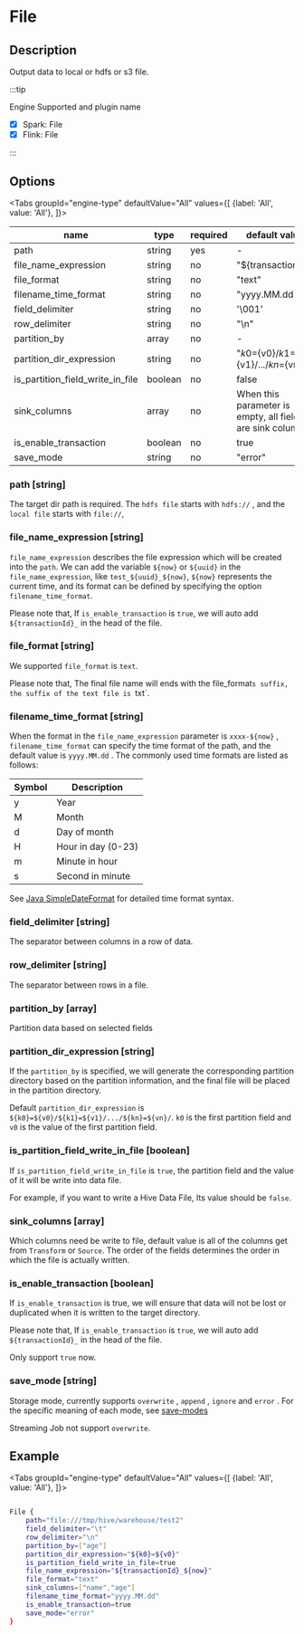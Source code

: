 
# File

## Description

Output data to local or hdfs or s3 file.

:::tip

Engine Supported and plugin name

* [x] Spark: File
* [x] Flink: File

:::

## Options

<Tabs
    groupId="engine-type"
    defaultValue="All"
    values={[
        {label: 'All', value: 'All'},
    ]}>
<TabItem value="All">

| name                              | type   | required | default value                                                 |
| --------------------------------- | ------ | -------- | ------------------------------------------------------------- |
| path                              | string | yes      | -                                                             |
| file_name_expression              | string | no       | "${transactionId}"                                            |
| file_format                       | string | no       | "text"                                                        |
| filename_time_format              | string | no       | "yyyy.MM.dd"                                                  |
| field_delimiter                   | string | no       | '\001'                                                        |
| row_delimiter                     | string | no       | "\n"                                                          |
| partition_by                      | array  | no       | -                                                             |
| partition_dir_expression          | string | no       | "${k0}=${v0}/${k1}=${v1}/.../${kn}=${vn}/"                    |
| is_partition_field_write_in_file  | boolean| no       | false                                                         |
| sink_columns                      | array  | no       | When this parameter is empty, all fields are sink columns     |
| is_enable_transaction             | boolean| no       | true                                                          |
| save_mode                         | string | no       | "error"                                                       |

### path [string]

The target dir path is required. The `hdfs file` starts with `hdfs://` , and the `local file` starts with `file://`,

### file_name_expression [string]

`file_name_expression` describes the file expression which will be created into the `path`. We can add the variable `${now}` or `${uuid}` in the `file_name_expression`, like `test_${uuid}_${now}`,
`${now}` represents the current time, and its format can be defined by specifying the option `filename_time_format`.

Please note that, If `is_enable_transaction` is `true`, we will auto add `${transactionId}_` in the head of the file.

### file_format [string]

We supported `file_format` is `text`.

Please note that, The final file name will ends with the file_format`s suffix, the suffix of the text file is `txt`.

### filename_time_format [string]

When the format in the `file_name_expression` parameter is `xxxx-${now}` , `filename_time_format` can specify the time format of the path, and the default value is `yyyy.MM.dd` . The commonly used time formats are listed as follows:

| Symbol | Description        |
| ------ | ------------------ |
| y      | Year               |
| M      | Month              |
| d      | Day of month       |
| H      | Hour in day (0-23) |
| m      | Minute in hour     |
| s      | Second in minute   |

See [Java SimpleDateFormat](https://docs.oracle.com/javase/tutorial/i18n/format/simpleDateFormat.html) for detailed time format syntax.

### field_delimiter [string]

The separator between columns in a row of data.

### row_delimiter [string]

The separator between rows in a file.

### partition_by [array]

Partition data based on selected fields

### partition_dir_expression [string]

If the `partition_by` is specified, we will generate the corresponding partition directory based on the partition information, and the final file will be placed in the partition directory.

Default `partition_dir_expression` is `${k0}=${v0}/${k1}=${v1}/.../${kn}=${vn}/`. `k0` is the first partition field and `v0` is the value of the first partition field.

### is_partition_field_write_in_file [boolean]

If `is_partition_field_write_in_file` is `true`, the partition field and the value of it will be write into data file.

For example, if you want to write a Hive Data File, Its value should be `false`.

### sink_columns [array]

Which columns need be write to file, default value is all of the columns get from `Transform` or `Source`.
The order of the fields determines the order in which the file is actually written.

### is_enable_transaction [boolean]

If `is_enable_transaction` is true, we will ensure that data will not be lost or duplicated when it is written to the target directory.

Please note that, If `is_enable_transaction` is `true`, we will auto add `${transactionId}_` in the head of the file.

Only support `true` now.

### save_mode [string]

Storage mode, currently supports `overwrite` , `append` , `ignore` and `error` . For the specific meaning of each mode, see [save-modes](https://spark.apache.org/docs/latest/sql-programming-guide.html#save-modes)

Streaming Job not support `overwrite`.

</TabItem>
</Tabs>

## Example

<Tabs
    groupId="engine-type"
    defaultValue="All"
    values={[
        {label: 'All', value: 'All'},
    ]}>
<TabItem value="All">

```bash

File {
    path="file:///tmp/hive/warehouse/test2"
    field_delimiter="\t"
    row_delimiter="\n"
    partition_by=["age"]
    partition_dir_expression="${k0}=${v0}"
    is_partition_field_write_in_file=true
    file_name_expression="${transactionId}_${now}"
    file_format="text"
    sink_columns=["name","age"]
    filename_time_format="yyyy.MM.dd"
    is_enable_transaction=true
    save_mode="error"
}

```

</TabItem>
</Tabs>

